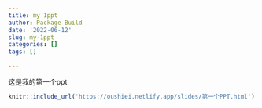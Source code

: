 ```yaml
---
title: my 1ppt
author: Package Build
date: '2022-06-12'
slug: my-1ppt
categories: []
tags: []

---
```

这是我的第一个ppt


```r
knitr::include_url('https://oushiei.netlify.app/slides/第一个PPT.html')
```

